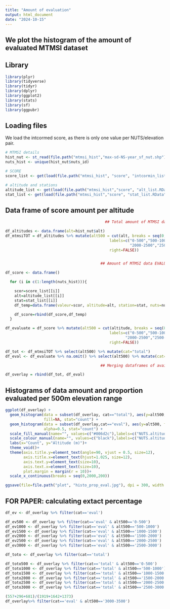 ```yaml
---
title: "Amount of evaluation"
output: html_document
date: "2024-10-15"
---
```

We plot the histogram of the amount of evaluated MTMSI dataset
---
## Library

```r

library(plyr)
library(tidyverse)
library(tidyr)
library(dplyr)
library(ggplot2)
library(stats)
library(sf)
library(ggpubr)

```

## Loading files
We load the intcormed score, as there is only one value per NUTS/elevation pair.

```r

# MTMSI details
hist_nut <- st_read(file.path("mtmsi_hist","max-sd-NS-year_sf_nut.shp")) 
nuts_hist <- unique(hist_nut$nuts_id)

# SCORE
score_list <- get(load(file.path("mtmsi_hist", "score", "intcormin_list.RData"))) 

# altitude and stations
altitude_list <- get(load(file.path("mtmsi_hist","score", "alt_list.RData"))) # valeur d'altitudes par nuts
stat_list <- get(load(file.path("mtmsi_hist","score", "stat_list.RData"))) # nb stations par altitude par nuts (nested list)

```

## Data frame of score amount per altitude

```r

                                            ## Total amount of MTMSI data ##

df_altitudes <- data.frame(alt=hist_nut$alt)
df_mtmsiTOT = df_altitudes %>% mutate(alt500 = cut(alt, breaks = seq(0,3500,500), 
                                              labels=c("0-500","500-1000","1000-1500","1500-2000",
                                                       "2000-2500","2500-3000", "3000-3500"), 
                                              right=FALSE))


                                          ## Amount of MTMSI data EVALUATED ##

df_score <- data.frame()

  for (i in c(1:length(nuts_hist))){

    scor=score_list[[i]]
    alt=altitude_list[[i]]
    stat=stat_list[[i]]
    df_temp=data.frame(valeur=scor, altitude=alt, station=stat, nuts=nuts_hist[i])

    df_score=rbind(df_score,df_temp)
  }

df_evaluate = df_score %>% mutate(alt500 = cut(altitude, breaks = seq(0,3500,500), 
                                              labels=c("0-500","500-1000","1000-1500","1500-2000",
                                                     "2000-2500","2500-3000","3000-3500"), 
                                              right=FALSE)) 

df_tot <- df_mtmsiTOT %>% select(alt500) %>% mutate(cat="total")
df_eval <- df_evaluate %>% na.omit() %>% select(alt500) %>% mutate(cat="eval")

                                          ## Merging dataframes of available and evaluated MTMSI ##

df_overlay = rbind(df_tot, df_eval)

```

## Histograms of data amount and proportion evaluated per 500m elevation range

```r

ggplot(df_overlay) +
  geom_histogram(data = subset(df_overlay, cat=="total"), aes(y=alt500, color=cat), 
                 fill=NA, stat="count") +
  geom_histogram(data = subset(df_overlay,cat=="eval"), aes(y=alt500, fill=cat), 
                 alpha=0.5, stat="count") +
  scale_fill_manual(name="", values=c("#006d2c"),labels=c("NUTS.altitude evaluated")) +
  scale_colour_manual(name="", values=c("black"),labels=c("NUTS.altitude tot")) +
  labs(x="Count", y="Altitude (m)")+
  theme_void()+
  theme(axis.title.y=element_text(angle=90, vjust = 0.5, size=12), 
        axis.title.x=element_text(hjust=1.025, size=12),
        axis.text.y=element_text(size=10),
        axis.text.x=element_text(size=10),
        plot.margin = margin(r = 10))+
  scale_x_continuous(breaks = seq(0,2000,200))

ggsave(file=file.path("plot", "histo_prop_eval.jpg"), dpi = 300, width = 8, height = 5)

```

## FOR PAPER: calculating extact percentage 

```r

df_ev <- df_overlay %>% filter(cat=='eval')

df_ev500 <- df_overlay %>% filter(cat=='eval' & alt500=='0-500')
df_ev1000 <- df_overlay %>% filter(cat=='eval' & alt500=='500-1000')
df_ev1500 <- df_overlay %>% filter(cat=='eval' & alt500=='1000-1500')
df_ev2000 <- df_overlay %>% filter(cat=='eval' & alt500=='1500-2000')
df_ev2500 <- df_overlay %>% filter(cat=='eval' & alt500=='2000-2500')
df_ev3000 <- df_overlay %>% filter(cat=='eval' & alt500=='2500-3000')

df_toto <- df_overlay %>% filter(cat=='total')

df_toto500 <- df_overlay %>% filter(cat=='total' & alt500=='0-500')
df_toto1000 <- df_overlay %>% filter(cat=='total' & alt500=='500-1000')
df_toto1500 <- df_overlay %>% filter(cat=='total' & alt500=='1000-1500')
df_toto2000 <- df_overlay %>% filter(cat=='total' & alt500=='1500-2000')
df_toto2500 <- df_overlay %>% filter(cat=='total' & alt500=='2000-2500')
df_toto3000 <- df_overlay %>% filter(cat=='total' & alt500=='2500-3000')

(557+296+681)/(1919+1642+1373)
df_overlay%>% filter(cat=='eval' & alt500=='3000-3500')

```


